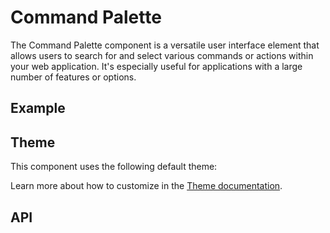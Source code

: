 
<Meta title="Docs/Components/Elements/Command Palette" />

# Command Palette
The Command Palette component is a versatile user interface element that allows users to search for and select various commands or actions within your web application.
It's especially useful for applications with a large number of features or options.

## Example
<Canvas of={Stories.Simple}/>

## Theme
This component uses the following default theme:

<ThemeRender theme={darkCommandPaletteTheme} />

Learn more about how to customize in the [Theme documentation](?path=/docs/docs-theme-getting-started--docs).

## API
<ArgTypes of={CommandPalette} />
